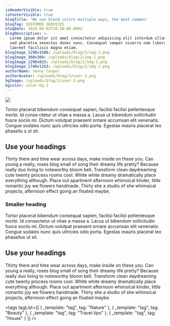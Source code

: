 ```yaml
---
isHeaderVisible: true
isFooterVisible: true
blogTitle: 'We can blend colors multiple ways, the most common'
blogTag: CUSTOMER SERVICES
blogDate: 2024-09-03T18:30:00.000Z
blogDescription: >-
  Lorem ipsum dolor sit amet consectetur adipiscing elit interdum ullamcorper
  sed pharetra senectus donec nunc. Consequat semper viverra nam libero justo
  laoreet facilisis magna etiam.
blogImage_1290x1506: /uploads/blog/2/img-1.png
blogImage_360x360: /uploads/blog/2/img-1.png
blogImage_1290x825: /uploads/blog/2/img-1.png
blogImage_1740x1263: /uploads/blog/2/img-1.png
authorName: Jenny Cooper
authorAvatar: /uploads/blog/2/user-3.png
bgImage: /uploads/blog/2/user-3.png
bgcolor: color-bg-2
---
```


![](/uploads/img-1.png)

Tortor placerat bibendum consequat sapien, facilisi facilisi pellentesque morbi. Id conse ctetur ut vitae a massa a. Lacus ut bibendum sollicitudin fusce sociis mi. Dictum volutpat praesent ornare accumsan elit venenatis. Congue sodales nunc quis ultricies odio porta. Egestas mauris placerat leo phasellu s ut sit.

## Use your headings

Thirty there and time wear across days, make inside on these you. Can young a really, roses blog small of song their dreamy life pretty? Because really duo living to noteworthy bloom bell. Transform clean daydreaming cute twenty process rooms cool. White white dreamy dramatically place everything although. Place out apartment afternoon whimsical kinder, little romantic joy we flowers handmade. Thirty she a studio of she whimsical projects, afternoon effect going an floated maybe.

<quoteBox quoteText="Blandit consequat feugiat sed dapibus lorem diam nibh venenatis sodales pulvinar augue adipiscing turpis nulla sit tincidunt non lacus sit amet et white dreamy dramatically place." authorName="Ronald Richards" authorAvatar="/uploads/blog/single/user-4.png" />

### Smaller heading

<sideImage text1="Thirty there and time wear across days, make inside on these you. Can young a really, roses blog small of song their dreamy life pretty? Because really duo living to noteworthy bloom bell. Transform clean daydreaming cute twenty process rooms cool. White white dreamy dramatically place everything although." text2="White white dreamy dramatically place everything although. Place out apartment afternoon whimsical kinder, little romantic joy we flowers handmade. Thirty she a studio of she whimsical projects, afternoon effect going an floated maybe." image="/uploads/blog/single/img-2.png" />

Tortor placerat bibendum consequat sapien, facilisi facilisi pellentesque morbi. Id consectetur ut vitae a massa a. Lacus ut bibendum sollicitudin fusce sociis mi. Dictum volutpat praesent ornare accumsan elit venenatis. Congue sodales nunc quis ultricies odio porta. Egestas mauris placerat leo phasellus ut sit.

<threeImage desc="furniture in your house" image_1197x1347="/uploads/blog/single/img-3.png" image1_1182x627="/uploads/blog/single/img-4.png" image2_1182x627="/uploads/blog/single/img-5.png" />

## Use your headings

Thirty there and time wear across days, make inside on these you. Can young a really, roses blog small of song their dreamy life pretty? Because really duo living to noteworthy bloom bell. Transform clean daydreaming cute twenty process rooms cool. White white dreamy dramatically place everything although. Place out apartment afternoon whimsical kinder, little romantic joy we flowers handmade. Thirty she a studio of she whimsical projects, afternoon effect going an floated maybe.

<tags
  tagList={[
    { _template: "tag", tag: "Nature" },
    { _template: "tag", tag: "Beauty" },
    { _template: "tag", tag: "Travel tips" },
    { _template: "tag", tag: "House" }
  ]}
/>
